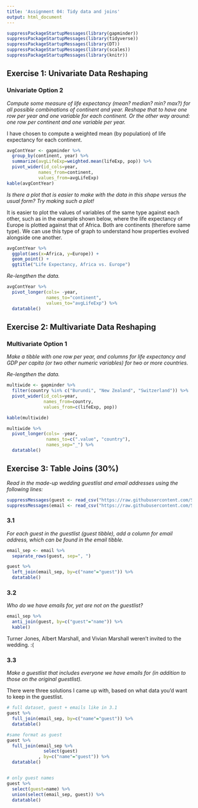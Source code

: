 ```yaml
---
title: 'Assignment 04: Tidy data and joins'
output: html_document
---
```


```r
suppressPackageStartupMessages(library(gapminder))
suppressPackageStartupMessages(library(tidyverse))
suppressPackageStartupMessages(library(DT))
suppressPackageStartupMessages(library(scales))
suppressPackageStartupMessages(library(knitr))
```


## Exercise 1: Univariate Data Reshaping


### Univariate Option 2

*Compute some measure of life expectancy (mean? median? min? max?) for all possible combinations of continent and year. Reshape that to have one row per year and one variable for each continent. Or the other way around: one row per continent and one variable per year.*

I have chosen to compute a weighted mean (by population) of life expectancy for each continent.

```r
avgContYear <- gapminder %>% 
  group_by(continent, year) %>% 
  summarize(avgLifeExp=weighted.mean(lifeExp, pop)) %>% 
  pivot_wider(id_cols=year,
            names_from=continent,
            values_from=avgLifeExp)
kable(avgContYear)
```

*Is there a plot that is easier to make with the data in this shape versus the usual form? Try making such a plot!*

It is easier to plot the values of variables of the same type against each other, such as in the example shown below, where the life expectancy of Europe is plotted against that of Africa. Both are continents (therefore same type). We can use this type of graph to understand how properties evolved alongside one another.

```r
avgContYear %>% 
  ggplot(aes(x=Africa, y=Europe)) +
  geom_point() +
  ggtitle("Life Expectancy, Africa vs. Europe")
```

*Re-lengthen the data.*

```r
avgContYear %>% 
  pivot_longer(cols= -year,
               names_to="continent",
               values_to="avgLifeExp") %>% 
  datatable()
```



## Exercise 2: Multivariate Data Reshaping


### Multivariate Option 1

*Make a tibble with one row per year, and columns for life expectancy and GDP per capita (or two other numeric variables) for two or more countries.*

*Re-lengthen the data.*
    
```r
multiwide <- gapminder %>% 
  filter(country %in% c("Burundi", "New Zealand", "Switzerland")) %>% 
  pivot_wider(id_cols=year,
              names_from=country,
              values_from=c(lifeExp, pop))

kable(multiwide)

multiwide %>% 
  pivot_longer(cols= -year,
               names_to=c(".value", "country"),
               names_sep="_") %>% 
  datatable()
```



## Exercise 3: Table Joins (30%)

*Read in the made-up wedding guestlist and email addresses using the following lines:*

```r
suppressMessages(guest <- read_csv("https://raw.githubusercontent.com/STAT545-UBC/Classroom/master/data/wedding/attend.csv"))
suppressMessages(email <- read_csv("https://raw.githubusercontent.com/STAT545-UBC/Classroom/master/data/wedding/emails.csv"))
```


### 3.1 

*For each guest in the guestlist (guest tibble), add a column for email address, which can be found in the email tibble.*

```r
email_sep <- email %>% 
  separate_rows(guest, sep=", ")

guest %>% 
  left_join(email_sep, by=c("name"="guest")) %>% 
  datatable()
```


### 3.2 

*Who do we have emails for, yet are not on the guestlist?*

```r
email_sep %>% 
  anti_join(guest, by=c("guest"="name")) %>% 
  kable()
```

Turner Jones, Albert Marshall, and Vivian Marshall weren't invited to the wedding. :(

### 3.3

*Make a guestlist that includes everyone we have emails for (in addition to those on the original guestlist).*

There were three solutions I came up with, based on what data you'd want to keep in the guestlist.

```r

# full dataset, guest + emails like in 3.1
guest %>% 
  full_join(email_sep, by=c("name"="guest")) %>% 
  datatable()

#same format as guest
guest %>% 
  full_join(email_sep %>% 
              select(guest)
            , by=c("name"="guest")) %>% 
  datatable()


# only guest names
guest %>% 
  select(guest=name) %>% 
  union(select(email_sep, guest)) %>% 
  datatable()
```

